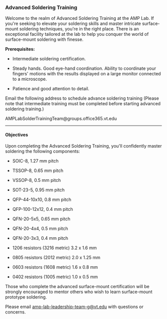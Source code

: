 

### Advanced Soldering Training

Welcome to the realm of Advanced Soldering Training at the AMP Lab. If you're seeking to elevate your soldering skills and master intricate surface-mount soldering techniques, you're in the right place. There is an exceptional facility tailored at the lab to help you conquer the world of surface-mount soldering with finesse.

**Prerequisites:**

- Intermediate soldering certification.

- Steady hands. Good eye-hand coordination. Ability to coordinate your fingers' motions with the results displayed on a large monitor connected to a microscope.

- Patience and good attention to detail.

Email the following address to schedule advance soldering training (Please note that intermediate training must be completed before starting advanced soldering training.)

<Link href="mailto:AMPLabSolderTrainingTeam@groups.office365.vt.edu">
    AMPLabSolderTrainingTeam@groups.office365.vt.edu
</Link>

--------------------------------------------------------------------------

#### Objectives
Upon completing the Advanced Soldering Training, you'll confidently master soldering the following components:

- SOIC-8, 1.27 mm pitch

- TSSOP-8, 0.65 mm pitch

- VSSOP-8, 0.5 mm pitch

- SOT-23-5, 0.95 mm pitch

- QFP-44-10x10, 0.8 mm pitch

- QFP-100-12x12, 0.4 mm pitch

- QFN-20-5x5, 0.65 mm pitch

- QFN-20-4x4, 0.5 mm pitch

- QFN-20-3x3, 0.4 mm pitch

- 1206 resistors (3216 metric) 3.2 x 1.6 mm

- 0805 resistors (2012 metric) 2.0 x 1.25 mm

- 0603 resistors (1608 metric) 1.6 x 0.8 mm

- 0402 resistors (1005 metric) 1.0 x 0.5 mm

Those who complete the advanced surface-mount certification will be strongly encouraged to mentor others who wish to learn surface-mount prototype soldering.

Please email amp-lab-leadership-team-g@vt.edu with questions or concerns.
